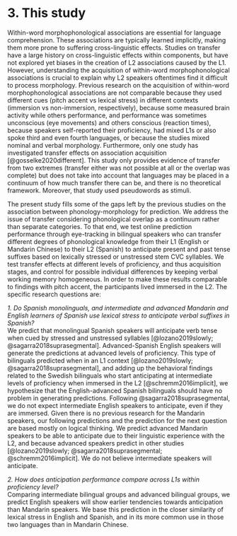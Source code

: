 # 3. This study
Within-word morphophonological associations are essential for language comprehension.
These associations are typically learned implicitly, making them more prone to suffering cross-linguistic effects.
Studies on transfer have a large history on cross-linguistic effects within components, but have not explored yet biases in the creation of L2 associations caused by the L1.
However, understanding the acquisition of within-word morphophonological associations is crucial to explain why L2 speakers oftentimes find it difficult to process morphology.
Previous research on the acquisition of within-word morphophonological associations are not comparable because they used different cues (pitch accent vs lexical stress) in different contexts (immersion vs non-immersion, respectively), because some measured brain activity while others performance, and performance was sometimes unconscious (eye movements) and others conscious (reaction times), because speakers self-reported their proficiency, had mixed L1s or also spoke third and even fourth languages, or because the studies mixed nominal and verbal morphology.
Furthermore, only one study has investigated transfer effects on association acquisition [@gosselke2020different]. 
This study only provides evidence of transfer from two extremes (transfer either was not possible at all or the overlap was complete) but does not take into account that languages may be placed in a continuum of how much transfer there can be, and there is no theoretical framework.
Moreover, that study used pseudowords as stimuli.

The present study fills some of the gaps left by the previous studies on the association between phonology-morphology for prediction.
We address the issue of transfer considering phonological overlap as a continuum rather than separate categories.
To that end, we test online prediction performance through eye-tracking in bilingual speakers who can transfer different degrees of phonological knowledge from their L1 (English or Mandarin Chinese) to their L2 (Spanish) to anticipate present and past tense suffixes based on lexically stressed or unstressed stem CVC syllables.
We test transfer effects at different levels of proficiency, and thus acquisition stages, and control for possible individual differences by keeping verbal working memory homogeneous.
In order to make these results comparable to findings with pitch accent, the participants lived immersed in the L2.
The specific research questions are:

*1. Do Spanish monolinguals, and intermediate and advanced Mandarin and English learners of Spanish use lexical stress to anticipate verbal suffixes in Spanish?*  
We predict that monolingual Spanish speakers will anticipate verb tense when cued by stressed and unstressed syllables [@lozano2019slowly; @sagarra2018suprasegmental]. 
Advanced-Spanish English speakers will generate the predictions at advanced levels of proficiency.
This type of bilinguals predicted when in an L1 context [@lozano2019slowly; @sagarra2018suprasegmental], and adding up the behavioral findings related to the Swedish bilinguals who start anticipating at intermediate levels of proficiency when immersed in the L2 [@schremm2016implicit], we hypothesize that the English-advanced Spanish bilinguals should have no problem in generating predictions.
Following @sagarra2018suprasegmental, we do not expect intermediate English speakers to anticipate, even if they are immersed.
Given there is no previous research for the Mandarin speakers, our following predictions and the prediction for the next question are based mostly on logical thinking.
We predict advanced Mandarin speakers to be able to anticipate due to their linguistic experience with the L2, and because advanced speakers predict in other studies [@lozano2019slowly; @sagarra2018suprasegmental; @schremm2016implicit].
We do not believe intermediate speakers will anticipate.

*2. How does anticipation performance compare across L1s within proficiency level?*  
Comparing intermediate bilingual groups and advanced bilingual groups, we predict English speakers will show earlier tendencies towards anticipation than Mandarin speakers.
We base this prediction in the closer similarity of lexical stress in English and Spanish, and in its more common use in those two languages than in Mandarin Chinese.
